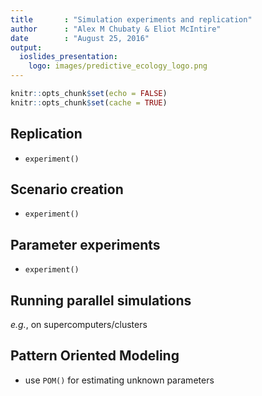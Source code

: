 ```yaml
---
title       : "Simulation experiments and replication"
author      : "Alex M Chubaty & Eliot McIntire"
date        : "August 25, 2016"
output:
  ioslides_presentation:
    logo: images/predictive_ecology_logo.png
---
```


```r
knitr::opts_chunk$set(echo = FALSE)
knitr::opts_chunk$set(cache = TRUE)
```

## Replication

- `experiment()`

## Scenario creation

- `experiment()`

## Parameter experiments

- `experiment()`

## Running parallel simulations
    
*e.g.*, on supercomputers/clusters

## Pattern Oriented Modeling

- use `POM()` for estimating unknown parameters
